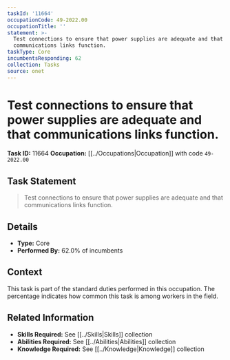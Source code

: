 ```yaml
---
taskId: '11664'
occupationCode: 49-2022.00
occupationTitle: ''
statement: >-
  Test connections to ensure that power supplies are adequate and that
  communications links function.
taskType: Core
incumbentsResponding: 62
collection: Tasks
source: onet
---
```

# Test connections to ensure that power supplies are adequate and that communications links function.

**Task ID:** 11664
**Occupation:** [[../Occupations|Occupation]] with code `49-2022.00`

## Task Statement

> Test connections to ensure that power supplies are adequate and that communications links function.

## Details

- **Type:** Core
- **Performed By:** 62.0% of incumbents

## Context

This task is part of the standard duties performed in this occupation. The percentage indicates how common this task is among workers in the field.

## Related Information

- **Skills Required:** See [[../Skills|Skills]] collection
- **Abilities Required:** See [[../Abilities|Abilities]] collection
- **Knowledge Required:** See [[../Knowledge|Knowledge]] collection
